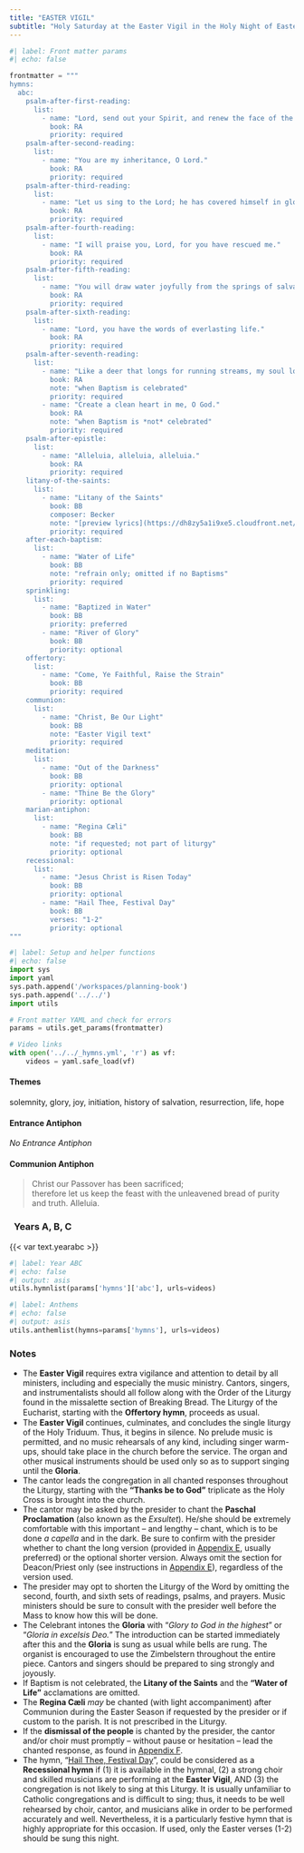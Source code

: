 ```yaml
---
title: "EASTER VIGIL"
subtitle: "Holy Saturday at the Easter Vigil in the Holy Night of Easter"
---
```


```python
#| label: Front matter params
#| echo: false

frontmatter = """
hymns:
  abc:
    psalm-after-first-reading:
      list:
        - name: "Lord, send out your Spirit, and renew the face of the earth."
          book: RA
          priority: required
    psalm-after-second-reading:
      list:
        - name: "You are my inheritance, O Lord."
          book: RA
          priority: required
    psalm-after-third-reading:
      list:
        - name: "Let us sing to the Lord; he has covered himself in glory."
          book: RA
          priority: required
    psalm-after-fourth-reading:
      list:
        - name: "I will praise you, Lord, for you have rescued me."
          book: RA
          priority: required
    psalm-after-fifth-reading:
      list:
        - name: "You will draw water joyfully from the springs of salvation."
          book: RA
          priority: required
    psalm-after-sixth-reading:
      list:
        - name: "Lord, you have the words of everlasting life."
          book: RA
          priority: required
    psalm-after-seventh-reading:
      list:
        - name: "Like a deer that longs for running streams, my soul longs for you, my God."
          book: RA
          note: "when Baptism is celebrated"
          priority: required
        - name: "Create a clean heart in me, O God."
          book: RA
          note: "when Baptism is *not* celebrated"
          priority: required
    psalm-after-epistle:
      list:
        - name: "Alleluia, alleluia, alleluia."
          book: RA
          priority: required
    litany-of-the-saints:
      list:
        - name: "Litany of the Saints"
          book: BB
          composer: Becker
          note: "[preview lyrics](https://dh8zy5a1i9xe5.cloudfront.net/shared/pdf/preview/30117884.pdf); omitted if no Baptisms"
          priority: required
    after-each-baptism:
      list:
        - name: "Water of Life"
          book: BB
          note: "refrain only; omitted if no Baptisms"
          priority: required
    sprinkling:
      list:
        - name: "Baptized in Water"
          book: BB
          priority: preferred
        - name: "River of Glory"
          book: BB
          priority: optional
    offertory:
      list:
        - name: "Come, Ye Faithful, Raise the Strain"
          book: BB
          priority: required
    communion:
      list:
        - name: "Christ, Be Our Light"
          book: BB
          note: "Easter Vigil text"
          priority: required
    meditation:
      list:
        - name: "Out of the Darkness"
          book: BB
          priority: optional
        - name: "Thine Be the Glory"
          priority: optional
    marian-antiphon:
      list:
        - name: "Regina Cæli"
          book: BB
          note: "if requested; not part of liturgy"
          priority: optional
    recessional:
      list:
        - name: "Jesus Christ is Risen Today"
          book: BB
          priority: optional
        - name: "Hail Thee, Festival Day"
          book: BB
          verses: "1-2"
          priority: optional
"""
```

```python
#| label: Setup and helper functions
#| echo: false
import sys
import yaml
sys.path.append('/workspaces/planning-book')
sys.path.append('../../')
import utils

# Front matter YAML and check for errors
params = utils.get_params(frontmatter)

# Video links
with open('../../_hymns.yml', 'r') as vf:
    videos = yaml.safe_load(vf)
```

:::  {.red}
#### **Themes**
:::

solemnity, glory, joy, initiation, history of salvation, resurrection, life, hope

:::  {.red}
#### **Entrance Antiphon**
:::

*No Entrance Antiphon* 

:::  {.red}
#### **Communion Antiphon**
:::

> Christ our Passover has been sacrificed;  
> therefore let us keep the feast with the unleavened bread of purity and truth. Alleluia.

::: {.titlered}
### &nbsp; Years A, B, C
:::
{{< var text.yearabc >}}

```python
#| label: Year ABC
#| echo: false
#| output: asis
utils.hymnlist(params['hymns']['abc'], urls=videos)
```


```python
#| label: Anthems
#| echo: false
#| output: asis
utils.anthemlist(hymns=params['hymns'], urls=videos)
```

::: {.red}
### Notes
:::

* The **Easter Vigil** requires extra vigilance and attention to detail by all ministers, including and especially the music ministry. Cantors, singers, and instrumentalists should all follow along with the Order of the
Liturgy found in the missalette section of Breaking Bread. The Liturgy of
the Eucharist, starting with the **Oﬀertory hymn**, proceeds as usual.
* The **Easter Vigil** continues, culminates, and concludes the single liturgy of the Holy Triduum. Thus, it begins in silence. No prelude music is permitted, and no music rehearsals of any kind, including singer
warm-ups, should take place in the church before the service. The organ
and other musical instruments should be used only so as to support
singing until the **Gloria**.
* The cantor leads the congregation in all chanted responses throughout
the Liturgy, starting with the **“Thanks be to God”** triplicate as the
Holy Cross is brought into the church.
* The cantor may be asked by the presider to chant the **Paschal
Proclamation** (also known as the *Exsultet*). He/she should be
extremely comfortable with this important – and lengthy – chant, which
is to be done *a capella* and in the dark. Be sure to confirm with the
presider whether to chant the long version (provided in [Appendix E](../appendices/E-easter-proclamation.qmd), usually preferred) or the optional shorter version. Always omit the section for Deacon/Priest only (see instructions in [Appendix E](../appendices/E-easter-proclamation.qmd)), regardless of the version used.
* The presider may opt to shorten the Liturgy of the Word by omitting the
second, fourth, and sixth sets of readings, psalms, and prayers. Music
ministers should be sure to consult with the presider well before the Mass
to know how this will be done.
* The Celebrant intones the **Gloria** with “*Glory to God in the highest*” or “*Gloria in excelsis Deo.*” The introduction can be started immediately after this and the **Gloria** is sung as usual while bells are rung. The organist is encouraged to use the Zimbelstern throughout the entire piece. Cantors and singers should be prepared to sing strongly and joyously.
* If Baptism is not celebrated, the **Litany of the Saints** and the
**“Water of Life”** acclamations are omitted.
* The **Regina Cæli** *may* be chanted (with light accompaniment) after
Communion during the Easter Season if requested by the presider or if
custom to the parish. It is not prescribed in the Liturgy.
* If the **dismissal of the people** is chanted by the presider, the cantor
and/or choir must promptly – without pause or hesitation – lead the
chanted response, as found in [Appendix F](../holy-week/easter-vigil.qmd).
* The hymn, “[Hail Thee, Festival Day](https://www.youtube.com/watch?v=cQvb8SN6RlU)”, could be considered as a **Recessional hymn** if (1) it is available in the hymnal, (2) a strong choir and skilled musicians are performing at the **Easter Vigil**, AND (3) the congregation is not likely to sing at this Liturgy. It is usually unfamiliar to Catholic congregations and is diﬃcult to sing; thus, it needs to be well rehearsed by choir, cantor, and musicians alike in order to be performed accurately and well. Nevertheless, it is a particularly festive hymn that is highly appropriate for this occasion. If used, only the Easter verses (1-2) should be sung this night.
